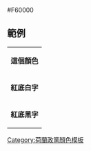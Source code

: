 <nowiki>#F60000</nowiki><noinclude>
== 範例 ==
{|
|- style="color:{{ {{PAGENAME}} }}"
| '''這個顏色'''
|- style="background:{{ {{PAGENAME}} }}; color:white"
| '''紅底白字'''
|- style="background:{{ {{PAGENAME}} }}; color:black"
| '''紅底黑字'''
|}
[[Category:荷蘭政黨顏色模板]]
[[Category:歐洲政黨顏色模板|{{PAGENAME}}]]

</noinclude>